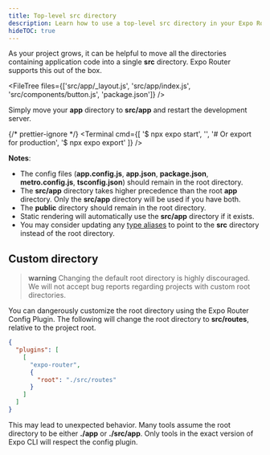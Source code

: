 ```yaml
---
title: Top-level src directory
description: Learn how to use a top-level src directory in your Expo Router project.
hideTOC: true
---
```




As your project grows, it can be helpful to move all the directories containing application code into a single **src** directory. Expo Router supports this out of the box.

<FileTree
  files={['src/app/_layout.js', 'src/app/index.js', 'src/components/button.js', 'package.json']}
/>

Simply move your **app** directory to **src/app** and restart the development server.

{/* prettier-ignore */}
<Terminal cmd={[
  '$ npx expo start',
  '',
  '# Or export for production',
  '$ npx expo export'
]} />

**Notes**:

- The config files (**app.config.js**, **app.json**, **package.json**, **metro.config.js**, **tsconfig.json**) should remain in the root directory.
- The **src/app** directory takes higher precedence than the root **app** directory. Only the **src/app** directory will be used if you have both.
- The **public** directory should remain in the root directory.
- Static rendering will automatically use the **src/app** directory if it exists.
- You may consider updating any [type aliases](/guides/typescript#path-aliases) to point to the **src** directory instead of the root directory.

## Custom directory

> **warning** Changing the default root directory is highly discouraged. We will not accept bug reports regarding projects with custom root directories.

You can dangerously customize the root directory using the Expo Router Config Plugin. The following will change the root directory to **src/routes**, relative to the project root.

```json app.json
{
  "plugins": [
    [
      "expo-router",
      {
        "root": "./src/routes"
      }
    ]
  ]
}
```

This may lead to unexpected behavior. Many tools assume the root directory to be either **./app** or **./src/app**. Only tools in the exact version of Expo CLI will respect the config plugin.
